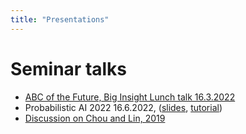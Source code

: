 ```yaml
---
title: "Presentations"
---
```


Seminar talks
=============

- [ABC of the Future, Big Insight Lunch talk 16.3.2022](assets/presentations/ABCoftheFuture_talk_2022_BIL/index.html)
- Probabilistic AI 2022 16.6.2022, ([slides](assets/presentations/pesonen_probAI2022_slides/index.html), [tutorial](https://colab.research.google.com/drive/1Dg9FZe07DJdGw5tZI5PIxNuAuszULsNP?usp=sharing))
- [Discussion on Chou and Lin, 2019](assets/presentations/FHI_presentation_pesonen/index.html)

